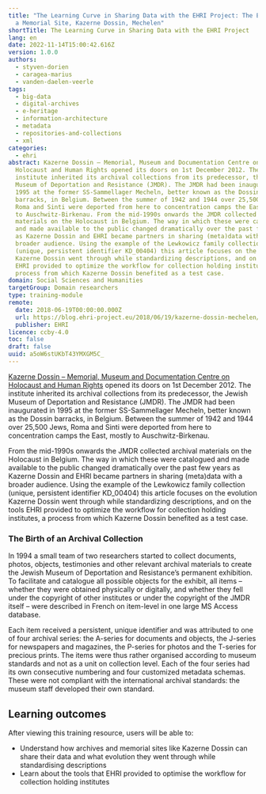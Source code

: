 ```yaml
---
title: "The Learning Curve in Sharing Data with the EHRI Project: The Example of
  a Memorial Site, Kazerne Dossin, Mechelen"
shortTitle: The Learning Curve in Sharing Data with the EHRI Project
lang: en
date: 2022-11-14T15:00:42.616Z
version: 1.0.0
authors:
  - styven-dorien
  - caragea-marius
  - vanden-daelen-veerle
tags:
  - big-data
  - digital-archives
  - e-heritage
  - information-architecture
  - metadata
  - repositories-and-collections
  - xml
categories:
  - ehri
abstract: Kazerne Dossin – Memorial, Museum and Documentation Centre on
  Holocaust and Human Rights opened its doors on 1st December 2012. The
  institute inherited its archival collections from its predecessor, the Jewish
  Museum of Deportation and Resistance (JMDR). The JMDR had been inaugurated in
  1995 at the former SS-Sammellager Mecheln, better known as the Dossin
  barracks, in Belgium. Between the summer of 1942 and 1944 over 25,500 Jews,
  Roma and Sinti were deported from here to concentration camps the East, mostly
  to Auschwitz-Birkenau. From the mid-1990s onwards the JMDR collected archival
  materials on the Holocaust in Belgium. The way in which these were catalogued
  and made available to the public changed dramatically over the past few years
  as Kazerne Dossin and EHRI became partners in sharing (meta)data with a
  broader audience. Using the example of the Lewkowicz family collection
  (unique, persistent identifier KD_00404) this article focuses on the evolution
  Kazerne Dossin went through while standardizing descriptions, and on the tools
  EHRI provided to optimize the workflow for collection holding institutes, a
  process from which Kazerne Dossin benefited as a test case.
domain: Social Sciences and Humanities
targetGroup: Domain researchers
type: training-module
remote:
  date: 2018-06-19T00:00:00.000Z
  url: https://blog.ehri-project.eu/2018/06/19/kazerne-dossin-mechelen/
  publisher: EHRI
licence: ccby-4.0
toc: false
draft: false
uuid: a5oW6stUKbT43YMXGM5C_
---
```

[Kazerne Dossin – Memorial, Museum and Documentation Centre on Holocaust and Human Rights](https://www.kazernedossin.eu/EN/) opened its doors on 1st December 2012. The institute inherited its archival collections from its predecessor, the Jewish Museum of Deportation and Resistance (JMDR). The JMDR had been inaugurated in 1995 at the former SS-Sammellager Mecheln, better known as the Dossin barracks, in Belgium. Between the summer of 1942 and 1944 over 25,500 Jews, Roma and Sinti were deported from here to concentration camps the East, mostly to Auschwitz-Birkenau.

From the mid-1990s onwards the JMDR collected archival materials on the Holocaust in Belgium. The way in which these were catalogued and made available to the public changed dramatically over the past few years as Kazerne Dossin and EHRI became partners in sharing (meta)data with a broader audience. Using the example of the Lewkowicz family collection (unique, persistent identifier KD_00404) this article focuses on the evolution Kazerne Dossin went through while standardizing descriptions, and on the tools EHRI provided to optimize the workflow for collection holding institutes, a process from which Kazerne Dossin benefited as a test case.

### **The Birth of an Archival Collection**

In 1994 a small team of two researchers started to collect documents, photos, objects, testimonies and other relevant archival materials to create the Jewish Museum of Deportation and Resistance’s permanent exhibition. To facilitate and catalogue all possible objects for the exhibit, all items – whether they were obtained physically or digitally, and whether they fell under the copyright of other institutes or under the copyright of the JMDR itself – were described in French on item-level in one large MS Access database.

Each item received a persistent, unique identifier and was attributed to one of four archival series: the A-series for documents and objects, the J-series for newspapers and magazines, the P-series for photos and the T-series for precious prints. The items were thus rather organised according to museum standards and not as a unit on collection level. Each of the four series had its own consecutive numbering and four customized metadata schemas. These were not compliant with the international archival standards: the museum staff developed their own standard.

<SideNote type="note" title="This training resource is located in the GitHub environment, so please go straight to the text in the 'readme' file. ">

</SideNote>

## L﻿earning outcomes

A﻿fter viewing this training resource, users will be able to:

- Understand how archives and memorial sites like Kazerne Dossin can share their data and what evolution they went through while standardising descriptions 
- Learn about the tools that EHRI provided to optimise the workflow for collection holding institutes

<ExternalResource title="Interested in learning more?" subtitle="Check out The Learning Curve in Sharing Data with the EHRI Project" url="https://blog.ehri-project.eu/2018/06/19/kazerne-dossin-mechelen/" />